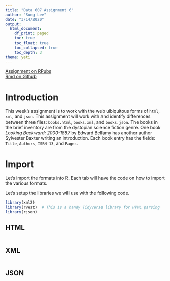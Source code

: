 ```yaml
---
title: "Data 607 Assignment 6"
author: "Sung Lee"
date: "3/14/2020"
output: 
  html_document: 
    df_print: paged
    toc: true
    toc_float: true
    toc_collapsed: true
    toc_depth: 3
theme: yeti
---
```


[Assignment on RPubs](https://rpubs.com/logicalschema/data607_week6 "Sung's Week 6 Assignment Rpubs")
<br>
[Rmd on Github](https://raw.githubusercontent.com/logicalschema/DATA607/master/week6/SungLee_Week6.Rmd "Sung's Week 6 Assignment Github")




# Introduction

This week's assignment is to work with the web uibiquitous forms of `html`, `xml`, and `json`. This assignment will work with and identify differences between three files: `books.html`, `books.xml`, and `books.json`. The books in the brief inventory are from the dystopian science fiction genre. One book *Looking Backward: 2000-1887* by Edward Bellamy has another author Sylvester Baxter writing an introduction. Each book entry has the fields: `Title`, `Authors`, `ISBN-13`, and `Pages`. 


# Import {.tabset}

Let's import the formats into R. Each tab will have the code on how to import the various formats.

Let's setup the libraries we will use with the following code.

```r
library(xml2)
library(rvest)  # This is a handy Tidyverse library for HTML parsing
library(rjson)

```


## HTML


```r


```


## XML
```r


```

## JSON
```r


```